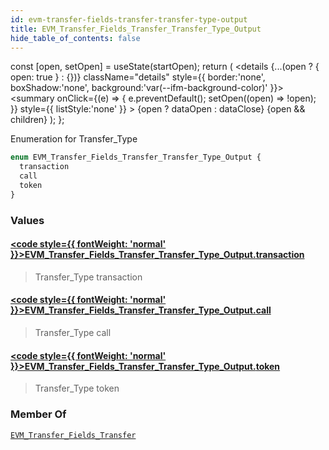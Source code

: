 ```yaml
---
id: evm-transfer-fields-transfer-transfer-type-output
title: EVM_Transfer_Fields_Transfer_Transfer_Type_Output
hide_table_of_contents: false
---
```







  const [open, setOpen] = useState(startOpen);
  return (
    <details {...(open ? { open: true } : {})} className="details" style={{ border:'none', boxShadow:'none', background:'var(--ifm-background-color)' }}>
      <summary
        onClick={(e) => {
          e.preventDefault();
          setOpen((open) => !open);
        }}
        style={{ listStyle:'none' }}
      >
      {open ? dataOpen : dataClose}
      </summary>
      {open && children}
    </details>
  );
};










Enumeration for Transfer_Type


```graphql
enum EVM_Transfer_Fields_Transfer_Transfer_Type_Output {
  transaction
  call
  token
}
```




### Values

#### [<code style={{ fontWeight: 'normal' }}>EVM_Transfer_Fields_Transfer_Transfer_Type_Output.<b>transaction</b></code>](#)  
> 
> 
> Transfer_Type transaction
> 

#### [<code style={{ fontWeight: 'normal' }}>EVM_Transfer_Fields_Transfer_Transfer_Type_Output.<b>call</b></code>](#)  
> 
> 
> Transfer_Type call
> 

#### [<code style={{ fontWeight: 'normal' }}>EVM_Transfer_Fields_Transfer_Transfer_Type_Output.<b>token</b></code>](#)  
> 
> 
> Transfer_Type token
> 



### Member Of

[`EVM_Transfer_Fields_Transfer`](/docs/graphql-reference/objects/evm-transfer-fields-transfer)  <Badge class="badge badge--secondary" text="object"/>


